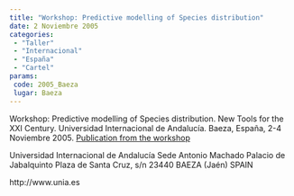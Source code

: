 ```yaml
---
title: "Workshop: Predictive modelling of Species distribution"
date: 2 Noviembre 2005
categories: 
 - "Taller"
 - "Internacional"
 - "España"
 - "Cartel"
params:
 code: 2005_Baeza
 lugar: Baeza
---
```


Workshop: Predictive modelling of Species distribution. New Tools for the XXI Century. Universidad Internacional de Andalucía. Baeza, España, 2-4 Noviembre 2005. [Publication from the workshop](https://www.jstor.org/stable/4539918)


Universidad Internacional de Andalucía Sede Antonio Machado
Palacio de Jabalquinto
Plaza de Santa Cruz, s/n
23440 BAEZA (Jaén) SPAIN 

http://www.unia.es